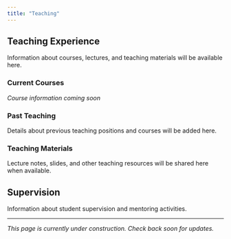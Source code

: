 ```yaml
---
title: "Teaching"
---
```


## Teaching Experience

Information about courses, lectures, and teaching materials will be available here.

### Current Courses

*Course information coming soon*

### Past Teaching

Details about previous teaching positions and courses will be added here.

### Teaching Materials

Lecture notes, slides, and other teaching resources will be shared here when available.

## Supervision

Information about student supervision and mentoring activities.

---

*This page is currently under construction. Check back soon for updates.*
